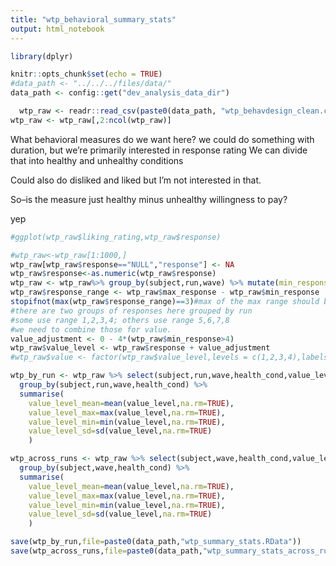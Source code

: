 ```yaml
---
title: "wtp_behavioral_summary_stats"
output: html_notebook
---
```


```r
library(dplyr)

knitr::opts_chunk$set(echo = TRUE)
#data_path <- "../../../files/data/"
data_path <- config::get("dev_analysis_data_dir")
```



```r
  wtp_raw <- readr::read_csv(paste0(data_path, "wtp_behavdesign_clean.csv"))
wtp_raw <- wtp_raw[,2:ncol(wtp_raw)]
```
What behavioral measures do we want here? we could do something with duration, but we're primarily interested in response rating
We can divide that into healthy and unhealthy conditions

Could also do disliked and liked but I'm not interested in that.

So--is the measure just healthy minus unhealthy willingness to pay?

yep

```r
#ggplot(wtp_raw$liking_rating,wtp_raw$response)
```


```r
#wtp_raw<-wtp_raw[1:1000,]
wtp_raw[wtp_raw$response=="NULL","response"] <- NA
wtp_raw$response<-as.numeric(wtp_raw$response)
wtp_raw <- wtp_raw%>% group_by(subject,run,wave) %>% mutate(min_response=min(response,na.rm=TRUE),max_response=max(response,na.rm=TRUE)) %>% ungroup()
wtp_raw$response_range <- wtp_raw$max_response - wtp_raw$min_response
stopifnot(max(wtp_raw$response_range)==3)#max of the max range should be 3 exactly, the range from the max response minus the min response
#there are two groups of responses here grouped by run
#some use range 1,2,3,4; others use range 5,6,7,8
#we need to combine those for value.
value_adjustment <- 0 - 4*(wtp_raw$min_response>4)
wtp_raw$value_level <- wtp_raw$response + value_adjustment
#wtp_raw$value <- factor(wtp_raw$value_level,levels = c(1,2,3,4),labels="$0.00","$0.50","$1.00","$1.50")


```



```r

wtp_by_run <- wtp_raw %>% select(subject,run,wave,health_cond,value_level) %>% 
  group_by(subject,run,wave,health_cond) %>% 
  summarise(
    value_level_mean=mean(value_level,na.rm=TRUE),
    value_level_max=max(value_level,na.rm=TRUE),
    value_level_min=min(value_level,na.rm=TRUE),
    value_level_sd=sd(value_level,na.rm=TRUE)
    )
```




```r

wtp_across_runs <- wtp_raw %>% select(subject,wave,health_cond,value_level) %>% 
  group_by(subject,wave,health_cond) %>% 
  summarise(
    value_level_mean=mean(value_level,na.rm=TRUE),
    value_level_max=max(value_level,na.rm=TRUE),
    value_level_min=min(value_level,na.rm=TRUE),
    value_level_sd=sd(value_level,na.rm=TRUE)
    )

```

```r
save(wtp_by_run,file=paste0(data_path,"wtp_summary_stats.RData"))
save(wtp_across_runs,file=paste0(data_path,"wtp_summary_stats_across_runs.RData"))
```

